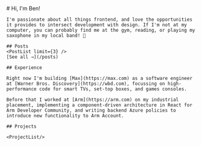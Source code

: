 
<BaseLayout>
	# Hi, I'm Ben!

	I'm passionate about all things frontend, and love the opportunities it provides to intersect development with design. If I'm not at my computer, you can probably find me at the gym, reading, or playing my saxophone in my local band! 🎷

	## Posts
	<PostList limit={3} />
	[See all →](/posts)

	## Experience

	Right now I'm building [Max](https://max.com) as a software engineer at [Warner Bros. Discovery](https://wbd.com), focussing on high-performance code for smart TVs, set-top boxes, and games consoles.

	Before that I worked at [Arm](https://arm.com) on my industrial placement, implementing a component-driven architecture in React for Arm Developer Community, and writing backend Azure policies to introduce new functionality to Arm Account.

	## Projects

	<ProjectList/>

</BaseLayout>
